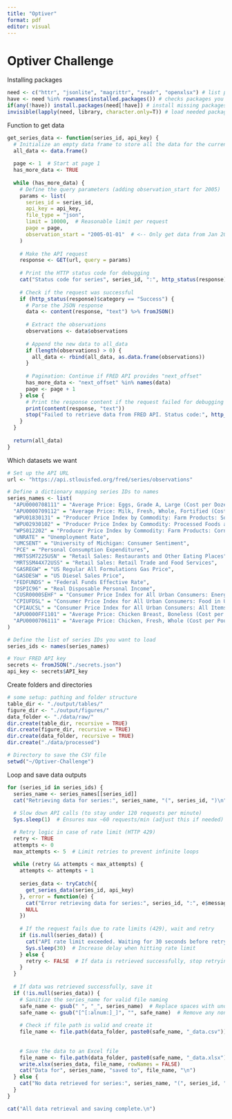 ```yaml
---
title: "Optiver"
format: pdf
editor: visual
---
```


# Optiver Challenge

Installing packages

```r
need <- c("httr", "jsonlite", "magrittr", "readr", "openxlsx") # list packages needed
have <- need %in% rownames(installed.packages()) # checks packages you have
if(any(!have)) install.packages(need[!have]) # install missing packages
invisible(lapply(need, library, character.only=T)) # load needed packages
```

Function to get data

```r
get_series_data <- function(series_id, api_key) {
  # Initialize an empty data frame to store all the data for the current series
  all_data <- data.frame()
  
  page <- 1  # Start at page 1
  has_more_data <- TRUE
  
  while (has_more_data) {
    # Define the query parameters (adding observation_start for 2005)
    params <- list(
      series_id = series_id,
      api_key = api_key,
      file_type = "json",
      limit = 10000,  # Reasonable limit per request
      page = page,
      observation_start = "2005-01-01"  # <-- Only get data from Jan 2005 onwards
    )
    
    # Make the API request
    response <- GET(url, query = params)
    
    # Print the HTTP status code for debugging
    cat("Status code for series", series_id, ":", http_status(response)$status_code, "\n")
    
    # Check if the request was successful
    if (http_status(response)$category == "Success") {
      # Parse the JSON response
      data <- content(response, "text") %>% fromJSON()
      
      # Extract the observations
      observations <- data$observations
      
      # Append the new data to all_data
      if (length(observations) > 0) {
        all_data <- rbind(all_data, as.data.frame(observations))
      }
      
      # Pagination: Continue if FRED API provides "next_offset"
      has_more_data <- "next_offset" %in% names(data)
      page <- page + 1
    } else {
      # Print the response content if the request failed for debugging
      print(content(response, "text"))
      stop("Failed to retrieve data from FRED API. Status code:", http_status(response)$status_code)
    }
  }
  
  return(all_data)
}

```

Which datasets we want

```r
# Set up the API URL
url <- "https://api.stlouisfed.org/fred/series/observations"

# Define a dictionary mapping series IDs to names
series_names <- list(
  "APU0000708111" = "Average Price: Eggs, Grade A, Large (Cost per Dozen) in U.S. City Average",
  "APU0000709112" = "Average Price: Milk, Fresh, Whole, Fortified (Cost per Gallon/3.8 Liters) in U.S. City Average",
  "WPU01830131" = "Producer Price Index by Commodity: Farm Products: Soybeans",
  "WPU02930102" = "Producer Price Index by Commodity: Processed Foods and Feeds: Chicken and Turkey Feed, Supplements,          Concentrates, and Premixes",
  "WPS012202" = "Producer Price Index by Commodity: Farm Products: Corn",
  "UNRATE" = "Unemployment Rate",
  "UMCSENT" = "University of Michigan: Consumer Sentiment",
  "PCE" = "Personal Consumption Expenditures",
  "MRTSSM7225USN" = "Retail Sales: Restaurants and Other Eating Places",
  "MRTSSM44X72USS" = "Retail Sales: Retail Trade and Food Services",
  "GASREGW" = "US Regular All Formulations Gas Price",
  "GASDESW" = "US Diesel Sales Price",
  "FEDFUNDS" = "Federal Funds Effective Rate", 
  "DSPIC96" = "Real Disposable Personal Income",
  "CUSR0000SEHF" = "Consumer Price Index for All Urban Consumers: Energy Services in U.S. City Average",
  "CPIUFDSL" = "Consumer Price Index for All Urban Consumers: Food in U.S. City Average",
  "CPIAUCSL" = "Consumer Price Index for All Urban Consumers: All Items in U.S. City Average", 
  "APU0000FF1101" = "Average Price: Chicken Breast, Boneless (Cost per Pound/453.6 Grams) in U.S. City Average",
  "APU0000706111" = "Average Price: Chicken, Fresh, Whole (Cost per Pound/453.6 Grams) in U.S. City Average"
)

# Define the list of series IDs you want to load
series_ids <- names(series_names)

# Your FRED API key
secrets <- fromJSON("./secrets.json")
api_key <- secrets$API_key
```

Create folders and directories

```r
# some setup: pathing and folder structure
table_dir <- "./output/tables/"
figure_dir <- "./output/figures/"
data_folder <- "./data/raw/"
dir.create(table_dir, recursive = TRUE)
dir.create(figure_dir, recursive = TRUE)
dir.create(data_folder, recursive = TRUE)
dir.create("./data/processed")

# Directory to save the CSV file
setwd("~/Optiver-Challenge")
```

Loop and save data outputs

```r
for (series_id in series_ids) {
  series_name <- series_names[[series_id]]  
  cat("Retrieving data for series:", series_name, "(", series_id, ")\n")
  
  # Slow down API calls (to stay under 120 requests per minute)
  Sys.sleep(1)  # Ensures max ~60 requests/min (adjust this if needed)

  # Retry logic in case of rate limit (HTTP 429)
  retry <- TRUE
  attempts <- 0
  max_attempts <- 5  # Limit retries to prevent infinite loops
  
  while (retry && attempts < max_attempts) {
    attempts <- attempts + 1
    
    series_data <- tryCatch({
      get_series_data(series_id, api_key)
    }, error = function(e) {
      cat("Error retrieving data for series:", series_id, ":", e$message, "\n")
      NULL
    })
    
    # If the request fails due to rate limits (429), wait and retry
    if (is.null(series_data)) {
      cat("API rate limit exceeded. Waiting for 30 seconds before retrying...\n")
      Sys.sleep(30)  # Increase delay when hitting rate limit
    } else {
      retry <- FALSE  # If data is retrieved successfully, stop retrying
    }
  }
  
  # If data was retrieved successfully, save it
  if (!is.null(series_data)) {
    # Sanitize the series_name for valid file naming
    safe_name <- gsub(" ", "_", series_name)  # Replace spaces with underscores
    safe_name <- gsub("[^[:alnum:]_]", "", safe_name)  # Remove any non-alphanumeric characters (except underscores)
    
    # Check if file path is valid and create it
    file_name <- file.path(data_folder, paste0(safe_name, "_data.csv"))
    
    
    # Save the data to an Excel file
    file_name <- file.path(data_folder, paste0(safe_name, "_data.xlsx"))
    write.xlsx(series_data, file_name, rowNames = FALSE)
    cat("Data for", series_name, "saved to", file_name, "\n")
  } else {
    cat("No data retrieved for series:", series_name, "(", series_id, ")\n")
  }
}

cat("All data retrieval and saving complete.\n")

```
